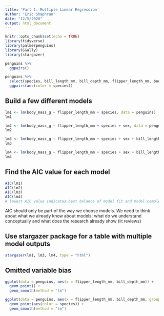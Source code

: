 ```yaml
---
title: 'Part 1: Multiple Linear Regression'
author: "Eric Shaphran"
date: "12/5/2020"
output: html_document
---
```


```r
knitr::opts_chunk$set(echo = TRUE)
library(tidyverse)
library(palmerpenguins)
library(GGally)
library(stargazer)
```


```r
penguins %>%
  ggpairs()
```

```r
penguins %>%
  select(species, bill_length_mm, bill_depth_mm, flipper_length_mm, body_mass_g) %>%
  ggpairs(aes(color = species))
```

## Build a few different models

```r
lm1 <- lm(body_mass_g ~ flipper_length_mm + species, data = penguins)
lm1

lm2 <- lm(body_mass_g ~ flipper_length_mm + species + sex, data = penguins)
lm2

lm3 <- lm(body_mass_g ~ flipper_length_mm + species + sex + bill_length_mm, data = penguins)
lm3

lm4 <- lm(body_mass_g ~ flipper_length_mm + species + sex + bill_length_mm + island, data = penguins)
lm4
```

## Find the AIC value for each model

```r
AIC(lm1)
AIC(lm2)
AIC(lm3)
AIC(lm4)
# lowest AIC value indicates best balance of model fit and model complexity
```

AIC should only be part of the way we choose models. We need to think about what we already know about models: what do we understand conceptually and what does the research already show (lit reviews)

## Use stargazer package for a table with multiple model outputs

```r
stargazer(lm1, lm3, lm4, type = "html")
```

## Omitted variable bias

```r
ggplot(data = penguins, aes(x = flipper_length_mm, bill_depth_mm)) +
  geom_point() +
  geom_smooth(method = "lm")
```

```r
ggplot(data = penguins, aes(x = flipper_length_mm, bill_depth_mm, group = species)) +
  geom_point(aes(color = species)) +
  geom_smooth(method = "lm")
  
```

